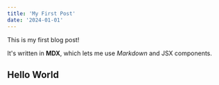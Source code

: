 ```yaml
---
title: 'My First Post'
date: '2024-01-01'
---
```


This is my first blog post!

It's written in **MDX**, which lets me use _Markdown_ and JSX components.

## Hello World
